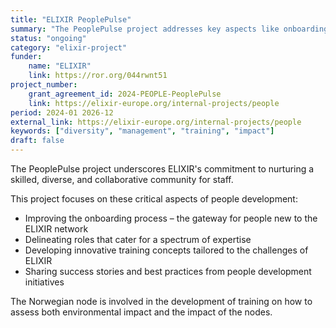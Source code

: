 ```yaml
---
title: "ELIXIR PeoplePulse"
summary: "The PeoplePulse project addresses key aspects like onboarding, role definition, ELITMa training, and equipping ELIXIR Node staff with organisation and management skills and training on impact assessment."
status: "ongoing"
category: "elixir-project"
funder:
    name: "ELIXIR"
    link: https://ror.org/044rwnt51
project_number:
    grant_agreement_id: 2024-PEOPLE-PeoplePulse
    link: https://elixir-europe.org/internal-projects/people
period: 2024-01 2026-12
external_link: https://elixir-europe.org/internal-projects/people
keywords: ["diversity", "management", "training", "impact"]
draft: false
---
```


The PeoplePulse project underscores ELIXIR's commitment to nurturing a skilled, diverse, and collaborative community for staff. 

This project focuses on these critical aspects of people development:

* Improving the onboarding process – the gateway for people new to the ELIXIR network
* Delineating roles that cater for a spectrum of expertise
* Developing innovative training concepts tailored to the challenges of ELIXIR
* Sharing success stories and best practices from people development initiatives

The Norwegian node is involved in the development of training on how to assess both environmental impact and the impact of the nodes.

